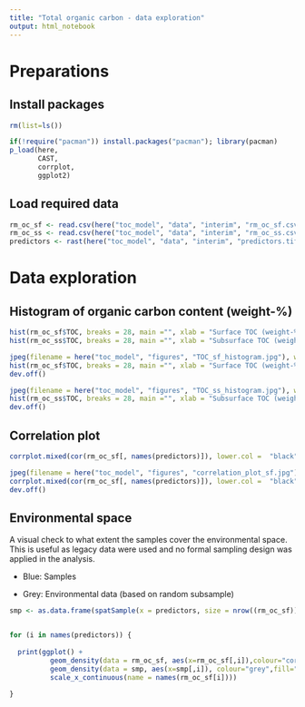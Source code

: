 ```yaml
---
title: "Total organic carbon - data exploration"
output: html_notebook
---
```


# Preparations

## Install packages

```r
rm(list=ls())

if(!require("pacman")) install.packages("pacman"); library(pacman)
p_load(here, 
       CAST,
       corrplot,
       ggplot2)
```


## Load required data

```r
rm_oc_sf <- read.csv(here("toc_model", "data", "interim", "rm_oc_sf.csv"))
rm_oc_ss <- read.csv(here("toc_model", "data", "interim", "rm_oc_ss.csv"))
predictors <- rast(here("toc_model", "data", "interim", "predictors.tif"))
```


# Data exploration

## Histogram of organic carbon content (weight-%)

```r
hist(rm_oc_sf$TOC, breaks = 28, main ="", xlab = "Surface TOC (weight-%)")
hist(rm_oc_ss$TOC, breaks = 28, main ="", xlab = "Subsurface TOC (weight-%)")

jpeg(filename = here("toc_model", "figures", "TOC_sf_histogram.jpg"), width = 15, height = 10, units = "cm", res = 300)
hist(rm_oc_sf$TOC, breaks = 28, main ="", xlab = "Surface TOC (weight-%)")
dev.off()

jpeg(filename = here("toc_model", "figures", "TOC_ss_histogram.jpg"), width = 15, height = 10, units = "cm", res = 300)
hist(rm_oc_ss$TOC, breaks = 28, main ="", xlab = "Subsurface TOC (weight-%)")
dev.off()
```


## Correlation plot

```r
corrplot.mixed(cor(rm_oc_sf[, names(predictors)]), lower.col =  "black", tl.pos = "lt", number.cex = 0.6)

jpeg(filename = here("toc_model", "figures", "correlation_plot_sf.jpg"), width = 30, height = 30, units = "cm", res = 300)
corrplot.mixed(cor(rm_oc_sf[, names(predictors)]), lower.col =  "black", tl.pos = "lt", number.cex = 0.6)
dev.off()
```


## Environmental space

A visual check to what extent the samples cover the environmental space. This is useful as legacy data were used and no formal sampling design was applied in the analysis.

* Blue: Samples

* Grey: Environmental data (based on random subsample)

```r
smp <- as.data.frame(spatSample(x = predictors, size = nrow((rm_oc_sf)), method = "random", na.rm = TRUE))


for (i in names(predictors)) {
    
  print(ggplot() +
          geom_density(data = rm_oc_sf, aes(x=rm_oc_sf[,i]),colour="cornflowerblue",fill="cornflowerblue", alpha=0.1,linewidth=1) +
          geom_density(data = smp, aes(x=smp[,i]), colour="grey",fill="grey", alpha=0.1, linewidth=1) +
          scale_x_continuous(name = names(rm_oc_sf[i])))
        
}
```





